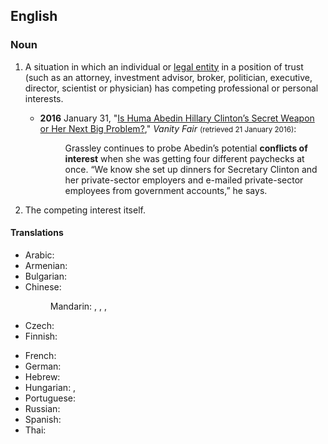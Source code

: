 ==English==
{{wikipedia}}

===Noun===
{{en-noun|conflicts of interest}}

# {{lb|en|legal}} A situation in which an individual or [[legal entity]] in a position of trust (such as an attorney, investment advisor, broker, politician, executive, director, scientist or physician) has competing professional or personal interests.
#* '''2016''' January 31, "[http://www.vanityfair.com/news/2016/01/huma-abedin-hillary-clinton-adviser Is Huma Abedin Hillary Clinton’s Secret Weapon or Her Next Big Problem?]," ''Vanity Fair'' <small>(retrieved 21 January 2016)</small>:
#*: Grassley continues to probe Abedin’s potential '''conflicts of interest''' when she was getting four different paychecks at once. “We know she set up dinners for Secretary Clinton and her private-sector employers and e-mailed private-sector employees from government accounts,” he says.
# The competing interest itself.

====Translations====
{{trans-top|conflicting interests in position of trust}}
* Arabic: {{t|ar|صراع مصالح|m}}
* Armenian: {{t+|hy|շահերի բախում|sc=Armn}}
* Bulgarian: {{t|bg|конфликт на интереси}}
* Chinese:
*: Mandarin: {{t|cmn|利益衝突}}, {{t|cmn|利益冲突|tr=lìyì chōngtū}}, {{t+|cmn|利害衝突}}, {{t+|cmn|利害冲突|tr=lìhài chōngtū}}
* Czech: {{t|cs|střet zájmů|m}}
* Finnish: {{t+|fi|eturistiriita}} {{q|much more common to say [[ilmoittaa]] [[sidonnaisuus|sidonnaisuudet]] ("declare interests") in sense of "declare conflicts of interest"}}
{{trans-mid}}
* French: {{t+|fr|conflit d'intérêts}}
* German: {{t+|de|Interessenkonflikt|m}}
* Hebrew: {{t|he|ניגוד אינטרסים}}
* Hungarian: {{t|hu|érdekellentét}}, {{t+|hu|összeférhetetlenség}}
* Portuguese: {{t|pt|conflito de interesses|m}}
* Russian: {{t+|ru|конфли́кт интересов}}
* Spanish: {{t|es|conflicto de intereses|m}}
* Thai: {{t|th|การขัดกันแห่งผลประโยชน์}}
{{trans-bottom}}